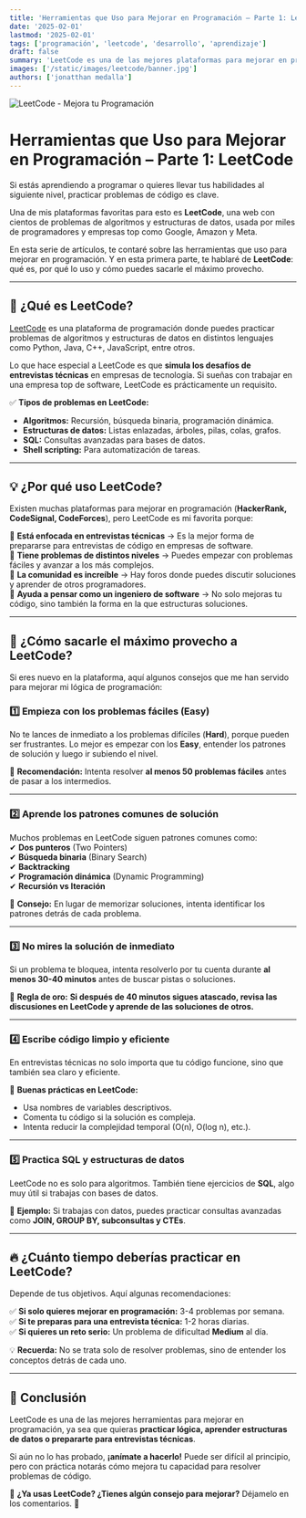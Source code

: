 ```yaml
---
title: 'Herramientas que Uso para Mejorar en Programación – Parte 1: LeetCode'
date: '2025-02-01'
lastmod: '2025-02-01'
tags: ['programación', 'leetcode', 'desarrollo', 'aprendizaje']
draft: false
summary: 'LeetCode es una de las mejores plataformas para mejorar en programación competitiva y entrevistas técnicas. Descubre cómo sacarle el máximo provecho.'
images: ['/static/images/leetcode/banner.jpg']
authors: ['jonatthan medalla']
---
```


![LeetCode - Mejora tu Programación](/static/images/leetcode/banner.jpg)

# Herramientas que Uso para Mejorar en Programación – Parte 1: LeetCode

Si estás aprendiendo a programar o quieres llevar tus habilidades al siguiente nivel, practicar problemas de código es clave.

Una de mis plataformas favoritas para esto es **LeetCode**, una web con cientos de problemas de algoritmos y estructuras de datos, usada por miles de programadores y empresas top como Google, Amazon y Meta.

En esta serie de artículos, te contaré sobre las herramientas que uso para mejorar en programación. Y en esta primera parte, te hablaré de **LeetCode**: qué es, por qué lo uso y cómo puedes sacarle el máximo provecho.

---

## 🚀 ¿Qué es LeetCode?

[LeetCode](https://leetcode.com/) es una plataforma de programación donde puedes practicar problemas de algoritmos y estructuras de datos en distintos lenguajes como Python, Java, C++, JavaScript, entre otros.

Lo que hace especial a LeetCode es que **simula los desafíos de entrevistas técnicas** en empresas de tecnología. Si sueñas con trabajar en una empresa top de software, LeetCode es prácticamente un requisito.

✅ **Tipos de problemas en LeetCode:**

- **Algoritmos:** Recursión, búsqueda binaria, programación dinámica.
- **Estructuras de datos:** Listas enlazadas, árboles, pilas, colas, grafos.
- **SQL:** Consultas avanzadas para bases de datos.
- **Shell scripting:** Para automatización de tareas.

---

## 💡 ¿Por qué uso LeetCode?

Existen muchas plataformas para mejorar en programación (**HackerRank, CodeSignal, CodeForces**), pero LeetCode es mi favorita porque:

🔹 **Está enfocada en entrevistas técnicas** → Es la mejor forma de prepararse para entrevistas de código en empresas de software.  
🔹 **Tiene problemas de distintos niveles** → Puedes empezar con problemas fáciles y avanzar a los más complejos.  
🔹 **La comunidad es increíble** → Hay foros donde puedes discutir soluciones y aprender de otros programadores.  
🔹 **Ayuda a pensar como un ingeniero de software** → No solo mejoras tu código, sino también la forma en la que estructuras soluciones.

---

## 🎯 ¿Cómo sacarle el máximo provecho a LeetCode?

Si eres nuevo en la plataforma, aquí algunos consejos que me han servido para mejorar mi lógica de programación:

### 1️⃣ **Empieza con los problemas fáciles (Easy)**

No te lances de inmediato a los problemas difíciles (**Hard**), porque pueden ser frustrantes. Lo mejor es empezar con los **Easy**, entender los patrones de solución y luego ir subiendo el nivel.

📌 **Recomendación:** Intenta resolver **al menos 50 problemas fáciles** antes de pasar a los intermedios.

---

### 2️⃣ **Aprende los patrones comunes de solución**

Muchos problemas en LeetCode siguen patrones comunes como:  
✔ **Dos punteros** (Two Pointers)  
✔ **Búsqueda binaria** (Binary Search)  
✔ **Backtracking**  
✔ **Programación dinámica** (Dynamic Programming)  
✔ **Recursión vs Iteración**

📌 **Consejo:** En lugar de memorizar soluciones, intenta identificar los patrones detrás de cada problema.

---

### 3️⃣ **No mires la solución de inmediato**

Si un problema te bloquea, intenta resolverlo por tu cuenta durante **al menos 30-40 minutos** antes de buscar pistas o soluciones.

📌 **Regla de oro:** **Si después de 40 minutos sigues atascado, revisa las discusiones en LeetCode y aprende de las soluciones de otros.**

---

### 4️⃣ **Escribe código limpio y eficiente**

En entrevistas técnicas no solo importa que tu código funcione, sino que también sea claro y eficiente.

📌 **Buenas prácticas en LeetCode:**

- Usa nombres de variables descriptivos.
- Comenta tu código si la solución es compleja.
- Intenta reducir la complejidad temporal (O(n), O(log n), etc.).

---

### 5️⃣ **Practica SQL y estructuras de datos**

LeetCode no es solo para algoritmos. También tiene ejercicios de **SQL**, algo muy útil si trabajas con bases de datos.

📌 **Ejemplo:** Si trabajas con datos, puedes practicar consultas avanzadas como **JOIN, GROUP BY, subconsultas y CTEs**.

---

## 🔥 ¿Cuánto tiempo deberías practicar en LeetCode?

Depende de tus objetivos. Aquí algunas recomendaciones:

✅ **Si solo quieres mejorar en programación:** 3-4 problemas por semana.  
✅ **Si te preparas para una entrevista técnica:** 1-2 horas diarias.  
✅ **Si quieres un reto serio:** Un problema de dificultad **Medium** al día.

💡 **Recuerda:** No se trata solo de resolver problemas, sino de entender los conceptos detrás de cada uno.

---

## 💬 Conclusión

LeetCode es una de las mejores herramientas para mejorar en programación, ya sea que quieras **practicar lógica, aprender estructuras de datos o prepararte para entrevistas técnicas**.

Si aún no lo has probado, **¡anímate a hacerlo!** Puede ser difícil al principio, pero con práctica notarás cómo mejora tu capacidad para resolver problemas de código.

🔹 **¿Ya usas LeetCode? ¿Tienes algún consejo para mejorar?** Déjamelo en los comentarios. 🚀
